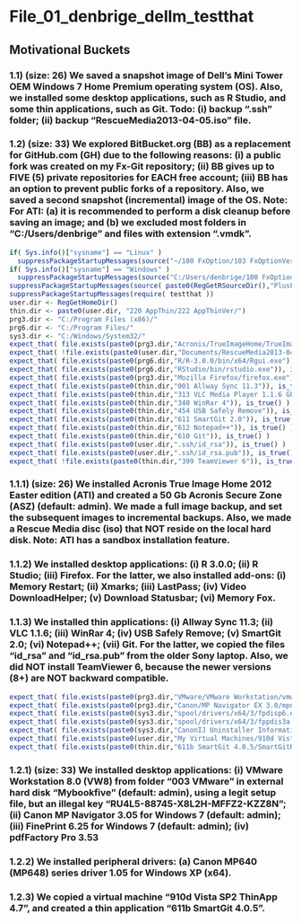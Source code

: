 File_01_denbrige_dellm_testthat
==================================================================================================================================
## Motivational Buckets
### 1.1) (size: 26) We saved a snapshot image of Dell's Mini Tower OEM Windows 7 Home Premium operating system (OS). Also, we installed some desktop applications, such as R Studio, and some thin applications, such as Git. Todo: (i) backup ".ssh" folder; (ii) backup "RescueMedia2013-04-05.iso" file.
### 1.2) (size: 33) We explored BitBucket.org (BB) as a replacement for GitHub.com (GH) due to the following reasons: (i) a public fork was created on my Fx-Git repository; (ii) BB gives up to FIVE (5) private repositories for EACH free account; (iii) BB has an option to prevent public forks of a repository. Also, we saved a second snapshot (incremental) image of the OS. Note: For ATI: (a) it is recommended to perform a disk cleanup before saving an image; and (b) we excluded most folders in "C:/Users/denbrige" and files with extension ".vmdk".

```r
if( Sys.info()["sysname"] == "Linux" )
  suppressPackageStartupMessages(source("~/100 FxOption/103 FxOptionVerBack/080 Fx Git/R-source/PlusReg.R", echo=FALSE))
if( Sys.info()["sysname"] == "Windows" )
  suppressPackageStartupMessages(source("C:/Users/denbrige/100 FxOption/103 FxOptionVerBack/080 Fx Git/R-source/PlusReg.R", echo=FALSE))
suppressPackageStartupMessages(source( paste0(RegGetRSourceDir(),"PlusFile.R") ))
suppressPackageStartupMessages(require( testthat ))
user.dir <- RegGetHomeDir()
thin.dir <- paste0(user.dir, "220 AppThin/222 AppThinVer/")
prg3.dir <- "C:/Program Files (x86)/"
prg6.dir <- "C:/Program Files/"
sys3.dir <- "C:/Windows/System32/"
expect_that( file.exists(paste0(prg3.dir,"Acronis/TrueImageHome/TrueImageLauncher.exe")), is_true() )
expect_that( !file.exists(paste0(user.dir,"Documents/RescueMedia2013-04-05.iso")), is_true() )
expect_that( file.exists(paste0(prg6.dir,"R/R-3.0.0/bin/x64/Rgui.exe")), is_true() )
expect_that( file.exists(paste0(prg6.dir,"RStudio/bin/rstudio.exe")), is_true() )
expect_that( file.exists(paste0(prg3.dir,"Mozilla Firefox/firefox.exe")), is_true() )
expect_that( file.exists(paste0(thin.dir,"001 Allway Sync 11.3")), is_true() )
expect_that( file.exists(paste0(thin.dir,"313 VLC Media Player 1.1.6 GPL")), is_true() )
expect_that( file.exists(paste0(thin.dir,"340 WinRar 4")), is_true() )
expect_that( file.exists(paste0(thin.dir,"454 USB Safely Remove")), is_true() )
expect_that( file.exists(paste0(thin.dir,"611 SmartGit 2.0")), is_true() )
expect_that( file.exists(paste0(thin.dir,"612 Notepad++")), is_true() )
expect_that( file.exists(paste0(thin.dir,"610 Git")), is_true() )
expect_that( file.exists(paste0(user.dir,".ssh/id_rsa")), is_true() )
expect_that( file.exists(paste0(user.dir,".ssh/id_rsa.pub")), is_true() )
expect_that( !file.exists(paste0(thin.dir,"399 TeamViewer 6")), is_true() )
```
### 1.1.1) (size: 26) We installed Acronis True Image Home 2012 Easter edition (ATI) and created a 50 Gb Acronis Secure Zone (ASZ) (default: admin). We made a full image backup, and set the subsequent images to incremental backups. Also, we made a Rescue Media disc (iso) that NOT reside on the local hard disk. Note: ATI has a sandbox installation feature.
### 1.1.2) We installed desktop applications: (i) R 3.0.0; (ii) R Studio; (iii) Firefox. For the latter, we also installed add-ons: (i) Memory Restart; (ii) Xmarks; (iii) LastPass; (iv) Video DownloadHelper; (v) Download Statusbar; (vi) Memory Fox.
### 1.1.3) We installed thin applications: (i) Allway Sync 11.3; (ii) VLC 1.1.6; (iii) WinRar 4; (iv) USB Safely Remove; (v) SmartGit 2.0; (vi) Notepad++; (vii) Git. For the latter, we copied the files "id_rsa" and "id_rsa.pub" from the older Sony laptop. Also, we did NOT install TeamViewer 6, because the newer versions (8+) are NOT backward compatible.

```r
expect_that( file.exists(paste0(prg3.dir,"VMware/VMware Workstation/vmware.exe")), is_true() )
expect_that( file.exists(paste0(prg3.dir,"Canon/MP Navigator EX 3.0/mpnex30.exe")), is_true() )
expect_that( file.exists(paste0(sys3.dir,"spool/drivers/x64/3/fpdisp6.exe")), is_true() )
expect_that( file.exists(paste0(sys3.dir,"spool/drivers/x64/3/fppdis3a.exe")), is_true() )
expect_that( file.exists(paste0(sys3.dir,"CanonIJ Uninstaller Information")), is_true() )
expect_that( file.exists(paste0(user.dir,"My Virtual Machines/910d Vista SP2 ThinApp 4.7")), is_true() )
expect_that( file.exists(paste0(thin.dir,"611b SmartGit 4.0.5/SmartGitHg 4.exe")), is_true() )
```
### 1.2.1) (size: 33) We installed desktop applications: (i) VMware Workstation 8.0 (VW8) from folder "003 VMware" in external hard disk "Mybookfive" (default: admin), using a legit setup file, but an illegal key "RU4L5-88745-X8L2H-MFFZ2-KZZ8N"; (ii) Canon MP Navigator 3.05 for Windows 7 (default: admin); (iii) FinePrint 6.25 for Windows 7 (default: admin); (iv) pdfFactory Pro 3.53 
### 1.2.2) We installed peripheral drivers: (a) Canon MP640 (MP648) series driver 1.05 for Windows XP (x64).
### 1.2.3) We copied a virtual machine "910d Vista SP2 ThinApp 4.7", and created a thin application "611b SmartGit 4.0.5".

